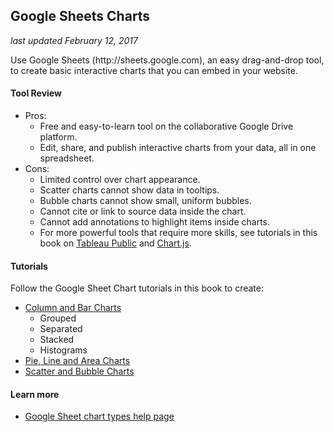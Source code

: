 ## Google Sheets Charts {#chart-google-sheets}
*last updated February 12, 2017*

Use Google Sheets (http://sheets.google.com), an easy drag-and-drop tool, to create basic interactive charts that you can embed in your website.

#### Tool Review {-}
- Pros:
  - Free and easy-to-learn tool on the collaborative Google Drive platform.
  - Edit, share, and publish interactive charts from your data, all in one spreadsheet.
- Cons:
  - Limited control over chart appearance.
  - Scatter charts cannot show data in tooltips.
  - Bubble charts cannot show small, uniform bubbles.
  - Cannot cite or link to source data inside the chart.
  - Cannot add annotations to highlight items inside charts.
  - For more powerful tools that require more skills, see tutorials in this book on [Tableau Public](scatter-chart-tableau/) and [Chart.js](chartjs).

#### Tutorials {-}
Follow the Google Sheet Chart tutorials in this book to create:

- [Column and Bar Charts](column-bar-google)
  - Grouped
  - Separated
  - Stacked
  - Histograms
- [Pie, Line and Area Charts](pie-line-area-google)
- [Scatter and Bubble Charts](scatter-bubble-google)

#### Learn more {-}
- [Google Sheet chart types help page](https://support.google.com/docs/answer/190718)
